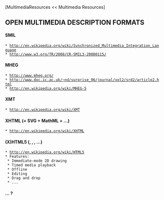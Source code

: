 [MultimediaResources << Multimedia Resources]

==OPEN MULTIMEDIA DESCRIPTION FORMATS==

====SMIL====
 * [[http://en.wikipedia.org/wiki/Synchronized_Multimedia_Integration_Language]]
 * [[http://www.w3.org/TR/2008/CR-SMIL3-20080115/]]

====MHEG====
 * [[http://www.mheg.org/]]
 * [[http://www.doc.ic.ac.uk/~nd/surprise_96/journal/vol2/srd2/article2.html]]
 * [[http://en.wikipedia.org/wiki/MHEG-5]]

====XMT====
 * [[http://en.wikipedia.org/wiki/XMT]]

====XHTML (+ SVG + MathML + ...)====
 * [[http://en.wikipedia.org/wiki/XHTML]]

====(X)HTML5 ({{{<canvas>}}}, {{{<audio>}}}, {{{<video>}}}, ...)====
 * [[http://en.wikipedia.org/wiki/HTML5]]
 * Features:
  * Immediate-mode 2D drawing
  * Timed media playback
  * Offline
  * Editing
  * Drag and drop
  * ...

==== ... ? ====